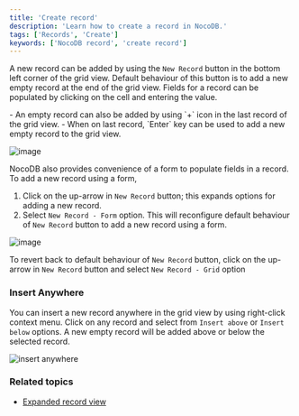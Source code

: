 ```yaml
---
title: 'Create record'
description: 'Learn how to create a record in NocoDB.'
tags: ['Records', 'Create']
keywords: ['NocoDB record', 'create record']
---
```


A new record can be added by using the `New Record` button in the bottom left corner of the grid view. Default behaviour of this button is to add a new empty record at the end of the grid view. Fields for a record can be populated by clicking on the cell and entering the value.

<Callout type="note">
- An empty record can also be added by using `+` icon in the last record of the grid view.
- When on last record, `Enter` key can be used to add a new empty record to the grid view.
</Callout>


![image](/img/v2/records/new-record-grid.png)

NocoDB also provides convenience of a form to populate fields in a record. To add a new record using a form, 
1. Click on the up-arrow in `New Record` button; this expands options for adding a new record. 
2. Select `New Record - Form` option. This will reconfigure default behaviour of `New Record` button to add a new record using a form.

![image](/img/v2/records/new-record-form.png)

<Callout type="info">To revert back to default behaviour of `New Record` button, click on the up-arrow in `New Record` button and select `New Record - Grid` option</Callout>

### Insert Anywhere

You can insert a new record anywhere in the grid view by using right-click context menu. Click on any record and select from `Insert above` or `Insert below` options. A new empty record will be added above or below the selected record.

![insert anywhere](/img/v2/records/right-click-context-menu.png)

### Related topics
- [Expanded record view](/docs/product-docs/records/expand-record)


